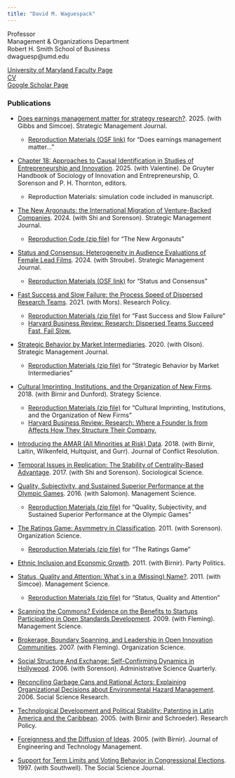 ```yaml
---
title: "David M. Waguespack"
---
```


Professor\
Management & Organizations Department\
Robert H. Smith School of Business\
dwaguesp\@umd.edu

[University of Maryland Faculty Page](https://www.rhsmith.umd.edu/directory/david-m-waguespack)\
[CV](files/WaguespackCV.pdf)\
[Google Scholar Page](https://scholar.google.com/citations?user=6bWxEhcAAAAJ&hl=en)

### Publications

-   [Does earnings management matter for strategy research?](https://sms.onlinelibrary.wiley.com/doi/10.1002/smj.3742). 2025. (with Gibbs and Simcoe). Strategic Management Journal.

    -   [Reproduction Materials (OSF link)](https://osf.io/6pg43/) for "Does earnings management matter..."

-   [Chapter 18: Approaches to Causal Identification in Studies of Entrepreneurship and Innovation](https://www.degruyterbrill.com/document/doi/10.1515/9783111085722-018/html). 2025. (with Valentine). De Gruyter Handbook of Sociology of Innovation and Entrepreneurship, O. Sorenson and P. H. Thornton, editors.

    -   Reproduction Materials: simulation code included in manuscript.
    
-   [The New Argonauts: the International Migration of Venture-Backed Companies](https://onlinelibrary.wiley.com/doi/10.1002/smj.3591). 2024. (with Shi and Sorenson). Strategic Management Journal.

    -   [Reproduction Code (zip file)](files/smj.3591.code.zip) for "The New Argonauts"

-   [Status and Consensus: Heterogeneity in Audience Evaluations of Female Lead Films](https://onlinelibrary.wiley.com/doi/10.1002/smj.3575). 2024. (with Stroube). Strategic Management Journal.

    -   [Reproduction Materials (OSF link)](https://osf.io/tfj2k/) for "Status and Consensus"

-   [Fast Success and Slow Failure: the Process Speed of Dispersed Research Teams](https://www.sciencedirect.com/science/article/abs/pii/S0048733321000263). 2021. (with Mors). Research Policy.

    -   [Reproduction Materials (zip file)](files/IETF_collaboration.zip) for "Fast Success and Slow Failure"
    -   [Harvard Business Review: Research: Dispersed Teams Succeed Fast, Fail Slow.](https://hbr.org/2021/05/research-dispersed-teams-succeed-fast-fail-slow)

-   [Strategic Behavior by Market Intermediaries](https://onlinelibrary.wiley.com/doi/abs/10.1002/smj.3220). 2020. (with Olson). Strategic Management Journal.

    -   [Reproduction Materials (zip file)](files/market_intermediaries.zip) for "Strategic Behavior by Market Intermediaries"

-   [Cultural Imprinting, Institutions, and the Organization of New Firms](https://pubsonline.informs.org/doi/10.1287/stsc.2018.0056). 2018. (with Birnir and Dunford). Strategy Science.

    -   [Reproduction Materials (zip file)](files/corp_5300.zip) for "Cultural Imprinting, Institutions, and the Organization of New Firms"
    -   [Harvard Business Review: Research: Where a Founder Is from Affects How They Structure Their Company.](https://hbr.org/2019/09/research-where-a-founder-is-from-affects-how-they-structure-their-company)

-   [Introducing the AMAR (All Minorities at Risk) Data](https://journals.sagepub.com/doi/full/10.1177/0022002717719974). 2018. (with Birnir, Laitin, Wilkenfeld, Hultquist, and Gurr). Journal of Conflict Resolution.

-   [Temporal Issues in Replication: The Stability of Centrality-Based Advantage](https://sociologicalscience.com/articles-v4-5-107/). 2017. (with Shi and Sorenson). Sociological Science.

-   [Quality, Subjectivity, and Sustained Superior Performance at the Olympic Games](https://pubsonline.informs.org/doi/abs/10.1287/mnsc.2014.2144). 2016. (with Salomon). Management Science.

    -   [Reproduction Materials (zip file)](files/MS-13-01138.replication.files.zip) for "Quality, Subjectivity, and Sustained Superior Performance at the Olympic Games"

-   [The Ratings Game: Asymmetry in Classification](https://pubsonline.informs.org/doi/abs/10.1287/orsc.1100.0533?journalCode=orsc). 2011. (with Sorenson). Organization Science.

    -   [Reproduction Materials (zip file)](files/ratings.zip) for "The Ratings Game"

-   [Ethnic Inclusion and Economic Growth](https://journals.sagepub.com/doi/abs/10.1177/1354068810391149?journalCode=ppqa). 2011. (with Birnir). Party Politics.

-   [Status, Quality and Attention: What\`s in a (Missing) Name?](https://pubsonline.informs.org/doi/10.1287/mnsc.1100.1270). 2011. (with Simcoe). Management Science.

    -   [Reproduction Materials (zip file)](files/etal-replication.zip) for "Status, Quality and Attention"

-   [Scanning the Commons? Evidence on the Benefits to Startups Participating in Open Standards Development](https://pubsonline.informs.org/doi/10.1287/mnsc.1080.0944). 2009. (with Fleming). Management Science.

-   [Brokerage, Boundary Spanning, and Leadership in Open Innovation Communities](https://pubsonline.informs.org/doi/10.1287/orsc.1060.0242). 2007. (with Fleming). Organization Science.

-   [Social Structure And Exchange: Self-Confirming Dynamics in Hollywood](https://journals.sagepub.com/doi/10.2189/asqu.51.4.560). 2006. (with Sorenson). Administrative Science Quarterly.

-   [Reconciling Garbage Cans and Rational Actors: Explaining Organizational Decisions about Environmental Hazard Management](https://www.sciencedirect.com/science/article/abs/pii/S0049089X04000511). 2006. Social Science Research.

-   [Technological Development and Political Stability: Patenting in Latin America and the Caribbean](https://www.sciencedirect.com/science/article/abs/pii/S0048733305001733). 2005. (with Birnir and Schroeder). Research Policy.

-   [Foreignness and the Diffusion of Ideas](https://www.sciencedirect.com/science/article/abs/pii/S0923474804000712). 2005. (with Birnir). Journal of Engineering and Technology Management.

-   [Support for Term Limits and Voting Behavior in Congressional Elections](https://www.sciencedirect.com/science/article/abs/pii/S0362331997900215). 1997. (with Southwell). The Social Science Journal.
